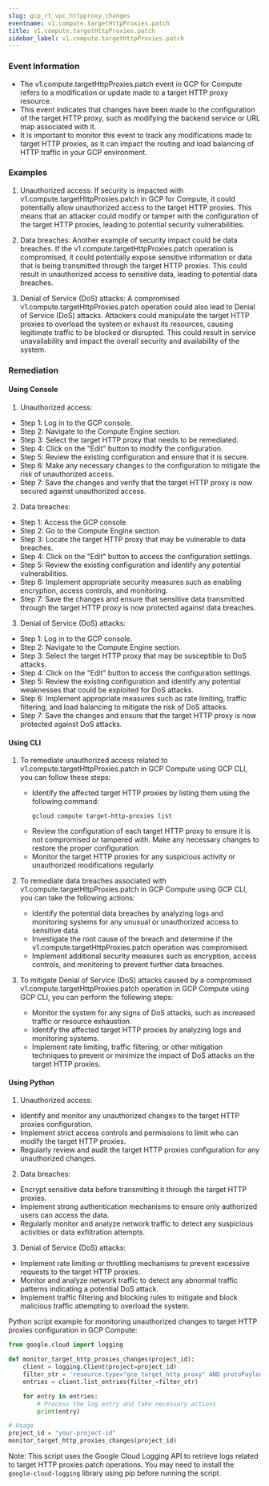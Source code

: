 ```yaml
--- 
slug: gcp_rt_vpc_httpproxy_changes
eventname: v1.compute.targetHttpProxies.patch
title: v1.compute.targetHttpProxies.patch
sidebar_label: v1.compute.targetHttpProxies.patch
---
```

                       
### Event Information

- The v1.compute.targetHttpProxies.patch event in GCP for Compute refers to a modification or update made to a target HTTP proxy resource.
- This event indicates that changes have been made to the configuration of the target HTTP proxy, such as modifying the backend service or URL map associated with it.
- It is important to monitor this event to track any modifications made to target HTTP proxies, as it can impact the routing and load balancing of HTTP traffic in your GCP environment.


### Examples

1. Unauthorized access: If security is impacted with v1.compute.targetHttpProxies.patch in GCP for Compute, it could potentially allow unauthorized access to the target HTTP proxies. This means that an attacker could modify or tamper with the configuration of the target HTTP proxies, leading to potential security vulnerabilities.

2. Data breaches: Another example of security impact could be data breaches. If the v1.compute.targetHttpProxies.patch operation is compromised, it could potentially expose sensitive information or data that is being transmitted through the target HTTP proxies. This could result in unauthorized access to sensitive data, leading to potential data breaches.

3. Denial of Service (DoS) attacks: A compromised v1.compute.targetHttpProxies.patch operation could also lead to Denial of Service (DoS) attacks. Attackers could manipulate the target HTTP proxies to overload the system or exhaust its resources, causing legitimate traffic to be blocked or disrupted. This could result in service unavailability and impact the overall security and availability of the system.

### Remediation

#### Using Console

1. Unauthorized access:
- Step 1: Log in to the GCP console.
- Step 2: Navigate to the Compute Engine section.
- Step 3: Select the target HTTP proxy that needs to be remediated.
- Step 4: Click on the "Edit" button to modify the configuration.
- Step 5: Review the existing configuration and ensure that it is secure.
- Step 6: Make any necessary changes to the configuration to mitigate the risk of unauthorized access.
- Step 7: Save the changes and verify that the target HTTP proxy is now secured against unauthorized access.

2. Data breaches:
- Step 1: Access the GCP console.
- Step 2: Go to the Compute Engine section.
- Step 3: Locate the target HTTP proxy that may be vulnerable to data breaches.
- Step 4: Click on the "Edit" button to access the configuration settings.
- Step 5: Review the existing configuration and identify any potential vulnerabilities.
- Step 6: Implement appropriate security measures such as enabling encryption, access controls, and monitoring.
- Step 7: Save the changes and ensure that sensitive data transmitted through the target HTTP proxy is now protected against data breaches.

3. Denial of Service (DoS) attacks:
- Step 1: Log in to the GCP console.
- Step 2: Navigate to the Compute Engine section.
- Step 3: Select the target HTTP proxy that may be susceptible to DoS attacks.
- Step 4: Click on the "Edit" button to access the configuration settings.
- Step 5: Review the existing configuration and identify any potential weaknesses that could be exploited for DoS attacks.
- Step 6: Implement appropriate measures such as rate limiting, traffic filtering, and load balancing to mitigate the risk of DoS attacks.
- Step 7: Save the changes and ensure that the target HTTP proxy is now protected against DoS attacks.

#### Using CLI

1. To remediate unauthorized access related to v1.compute.targetHttpProxies.patch in GCP Compute using GCP CLI, you can follow these steps:
   - Identify the affected target HTTP proxies by listing them using the following command:
     ```
     gcloud compute target-http-proxies list
     ```
   - Review the configuration of each target HTTP proxy to ensure it is not compromised or tampered with. Make any necessary changes to restore the proper configuration.
   - Monitor the target HTTP proxies for any suspicious activity or unauthorized modifications regularly.

2. To remediate data breaches associated with v1.compute.targetHttpProxies.patch in GCP Compute using GCP CLI, you can take the following actions:
   - Identify the potential data breaches by analyzing logs and monitoring systems for any unusual or unauthorized access to sensitive data.
   - Investigate the root cause of the breach and determine if the v1.compute.targetHttpProxies.patch operation was compromised.
   - Implement additional security measures such as encryption, access controls, and monitoring to prevent further data breaches.

3. To mitigate Denial of Service (DoS) attacks caused by a compromised v1.compute.targetHttpProxies.patch operation in GCP Compute using GCP CLI, you can perform the following steps:
   - Monitor the system for any signs of DoS attacks, such as increased traffic or resource exhaustion.
   - Identify the affected target HTTP proxies by analyzing logs and monitoring systems.
   - Implement rate limiting, traffic filtering, or other mitigation techniques to prevent or minimize the impact of DoS attacks on the target HTTP proxies.

#### Using Python

1. Unauthorized access:
- Identify and monitor any unauthorized changes to the target HTTP proxies configuration.
- Implement strict access controls and permissions to limit who can modify the target HTTP proxies.
- Regularly review and audit the target HTTP proxies configuration for any unauthorized changes.

2. Data breaches:
- Encrypt sensitive data before transmitting it through the target HTTP proxies.
- Implement strong authentication mechanisms to ensure only authorized users can access the data.
- Regularly monitor and analyze network traffic to detect any suspicious activities or data exfiltration attempts.

3. Denial of Service (DoS) attacks:
- Implement rate limiting or throttling mechanisms to prevent excessive requests to the target HTTP proxies.
- Monitor and analyze network traffic to detect any abnormal traffic patterns indicating a potential DoS attack.
- Implement traffic filtering and blocking rules to mitigate and block malicious traffic attempting to overload the system.

Python script example for monitoring unauthorized changes to target HTTP proxies configuration in GCP Compute:

```python
from google.cloud import logging

def monitor_target_http_proxies_changes(project_id):
    client = logging.Client(project=project_id)
    filter_str = 'resource.type="gce_target_http_proxy" AND protoPayload.methodName="v1.compute.targetHttpProxies.patch"'
    entries = client.list_entries(filter_=filter_str)

    for entry in entries:
        # Process the log entry and take necessary actions
        print(entry)

# Usage
project_id = "your-project-id"
monitor_target_http_proxies_changes(project_id)
```

Note: This script uses the Google Cloud Logging API to retrieve logs related to target HTTP proxies patch operations. You may need to install the `google-cloud-logging` library using pip before running the script.


 